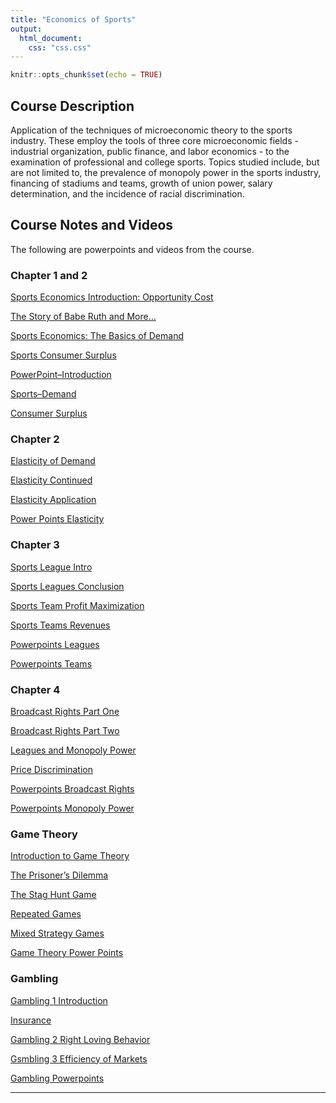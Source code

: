 ```yaml
---
title: "Economics of Sports"
output:
  html_document:
    css: "css.css"
---
```


```r
knitr::opts_chunk$set(echo = TRUE)
```

## Course Description

Application of the techniques of microeconomic theory to the sports industry. These employ the tools of three core microeconomic fields - industrial organization, public finance, and labor economics - to the examination of professional and college sports. Topics studied include, but are not limited to, the prevalence of monopoly power in the sports industry, financing of stadiums and teams, growth of union power, salary determination, and the incidence of racial discrimination.


## Course Notes and Videos

The following are powerpoints and videos from the course.

### Chapter 1 and 2

[Sports Economics Introduction: Opportunity Cost](https://asulearn.appstate.edu/pluginfile.php/3275479/mod_resource/content/1/Sports%20Opportunity%20Cost.mp4)

[The Story of Babe Ruth and More...](https://asulearn.appstate.edu/pluginfile.php/3275480/mod_resource/content/1/Comparative%20adv.mp4)

[Sports Economics: The Basics of Demand](https://asulearn.appstate.edu/pluginfile.php/3275481/mod_resource/content/1/Demand%201.mp4)

[Sports Consumer Surplus](https://asulearn.appstate.edu/pluginfile.php/3275482/mod_resource/content/1/Sports%20Consumer%20Surplus.mp4)

[PowerPoint--Introduction](https://drive.google.com/file/d/1tkkMGS75dizk_tb-ZAQU8bCYX-iQe9uC/view?usp=sharing)

[Sports--Demand](https://drive.google.com/file/d/1ZuND9MOJieZzajCDfw1pY1EGZ4Leat37/view?usp=sharing)

[Consumer Surplus](https://drive.google.com/file/d/1Gm7D-c6zAaV7ciSLvCN2Epe8-uGIsp2S/view?usp=sharing)

### Chapter 2

[Elasticity of Demand](https://asulearn.appstate.edu/pluginfile.php/3275486/mod_resource/content/1/Elasticity%20of%20Demand.mp4)

[Elasticity Continued](https://asulearn.appstate.edu/pluginfile.php/3275487/mod_resource/content/1/Elasticity%202.mp4)

[Elasticity Application](https://asulearn.appstate.edu/pluginfile.php/3275488/mod_resource/content/1/Ed%20Application.mp4)

[Power Points Elasticity](https://drive.google.com/file/d/13lLmR2l5YLP-zbKu229nsGRJwMrxy_d_/view?usp=sharing)

### Chapter 3

[Sports League Intro](https://asulearn.appstate.edu/pluginfile.php/3275491/mod_resource/content/1/League%201.mp4)

[Sports Leagues Conclusion](https://asulearn.appstate.edu/pluginfile.php/3275492/mod_resource/content/1/League%202.mp4)

[Sports Team Profit Maximization](https://asulearn.appstate.edu/pluginfile.php/3275493/mod_resource/content/1/Firm%20Profits.mp4)

[Sports Teams Revenues](https://asulearn.appstate.edu/pluginfile.php/3275494/mod_resource/content/1/Revenues.mp4)

[Powerpoints Leagues](https://drive.google.com/file/d/1A8BZm7aBSJV4ZWlifafS8_pbOZr2WXf8/view?usp=sharing)

[Powerpoints Teams](https://drive.google.com/file/d/1A8BZm7aBSJV4ZWlifafS8_pbOZr2WXf8/view?usp=sharing)

### Chapter 4

[Broadcast Rights Part One](https://asulearn.appstate.edu/pluginfile.php/3275498/mod_resource/content/1/Broadcast%20Rights1.mp4)

[Broadcast Rights Part Two](https://asulearn.appstate.edu/pluginfile.php/3275499/mod_resource/content/1/Broadcast%20Rights2.mp4)

[Leagues and Monopoly Power](https://asulearn.appstate.edu/pluginfile.php/3275500/mod_resource/content/1/Monopoly1.mp4)

[Price Discrimination](https://asulearn.appstate.edu/pluginfile.php/3275501/mod_resource/content/1/Price%20Discrimination.mp4)

[Powerpoints Broadcast Rights](https://drive.google.com/file/d/1sTYVMjNjTdvdLnH2Gwh8YzgBeQ4PwqiO/view?usp=sharing)

[Powerpoints Monopoly Power](https://drive.google.com/file/d/1BrTrR0yME6LkVaGdPW1eZQ60P1GGLa7W/view?usp=sharing)

### Game Theory

[Introduction to Game Theory](https://asulearn.appstate.edu/pluginfile.php/3275530/mod_resource/content/1/Game%20Theory%201.mp4)

[The Prisoner's Dilemma](https://asulearn.appstate.edu/pluginfile.php/3275531/mod_resource/content/1/Prisoners%20dilemma.mp4)

[The Stag Hunt Game](https://asulearn.appstate.edu/pluginfile.php/3275532/mod_resource/content/1/Stag%20Hunt.mp4)

[Repeated Games](https://asulearn.appstate.edu/pluginfile.php/3275533/mod_resource/content/1/Repeated%20Games.mp4)

[Mixed Strategy Games](https://asulearn.appstate.edu/pluginfile.php/3275534/mod_resource/content/1/Mixed%20Strategy.mp4)

[Game Theory Power Points](https://drive.google.com/file/d/1U1AlZR-rngEdPn7CFbiGC-yZ06YeW9nZ/view?usp=sharing)

### Gambling

[Gambling 1 Introduction](https://asulearn.appstate.edu/pluginfile.php/3275515/mod_resource/content/1/Gambling%201.mp4)

[Insurance](https://asulearn.appstate.edu/pluginfile.php/3275516/mod_resource/content/1/Insurance.mp4)

[Gambling 2 Right Loving Behavior](https://asulearn.appstate.edu/pluginfile.php/3275517/mod_resource/content/1/Gambling%202.mp4)

[Gsmbling 3 Efficiency of Markets](https://asulearn.appstate.edu/pluginfile.php/3275518/mod_resource/content/1/Gambling%203.mp4)

[Gambling Powerpoints](https://drive.google.com/file/d/1PWE9XwhjI4K1JR9P9bClZpdLCLqd8sZg/view?usp=sharing)


__________